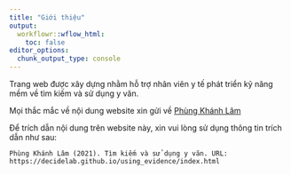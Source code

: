 ```yaml
---
title: "Giới thiệu"
output:
  workflowr::wflow_html:
    toc: false
editor_options:
  chunk_output_type: console
---
```


Trang web được xây dựng nhằm hỗ trợ nhân viên y tế phát triển kỹ năng mềm về tìm kiếm và sử dụng y văn.

Mọi thắc mắc về nội dung website xin gửi về [Phùng Khánh Lâm](phungkhanhlam@gmail.com)

Để trích dẫn nội dung trên website này, xin vui lòng sử dụng thông tin trích dẫn như sau:

```
Phùng Khánh Lâm (2021). Tìm kiếm và sử dụng y văn. URL: https://decidelab.github.io/using_evidence/index.html
```
